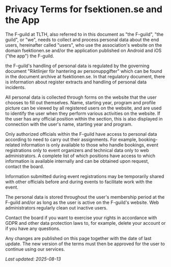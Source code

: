 # Privacy Terms for fsektionen.se and the App

The F-guild at TLTH, also referred to in this document as "the F-guild", "the guild", or "we", needs to collect and process personal data about the end users, hereinafter called "users", who use the association's website on the domain fsektionen.se and/or the application published on Android and iOS ("the app") the F-guild.

the F-guild's handling of personal data is regulated by the governing document "Riktlinjer för hantering av personuppgifter" which can be found in the document archive at fsektionen.se. In that regulatory document, there is information about register extracts and handling of personal data incidents.

All personal data is collected through forms on the website that the user chooses to fill out themselves. Name, starting year, program and profile picture can be viewed by all registered users on the website, and are used to identify the user when they perform various activities on the website. If the user has any official position within the section, this is also displayed in connection with the user's name, starting year and program.

Only authorized officials within the F-guild have access to personal data according to need to carry out their assignments. For example, booking-related information is only available to those who handle bookings, event registrations only to event organizers and technical data only to web administrators. A complete list of which positions have access to which information is available internally and can be obtained upon request, contact the board.

Information submitted during event registrations may be temporarily shared with other officials before and during events to facilitate work with the event.

The personal data is stored throughout the user's membership period at the F-guild and/or as long as the user is active on the F-guild's website. Web administrators regularly clean out inactive users.

Contact the board if you want to exercise your rights in accordance with GDPR and other data protection laws to, for example, delete your account or if you have any questions.

Any changes are published on this page together with the date of last update. The new version of the terms must then be approved for the user to continue using our services.

*Last updated: 2025-08-13*